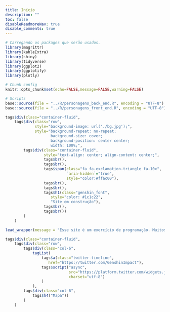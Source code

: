 ```yaml
---
title: Início
description: ""
toc: false
disableReadmoreNav: true
disable_comments: true
---
```


```r
# Carregando os packages que serão usados.
library(magrittr)
library(kableExtra)
library(shiny)
library(tidyverse)
library(ggplot2)
library(ggplotify)
library(plotly)

# Chunk config
knitr::opts_chunk$set(echo=FALSE,message=FALSE,warning=FALSE)

# Scripts
base::source(file = "../R/personagens_back_end.R", encoding = "UTF-8")
base::source(file = "../R/personagens_front_end.R", encoding = "UTF-8")
```

```r
tags$div(class="container-fluid",
    tags$div(class="row",
             style="background-image: url('./bg.jpg');",
             style="background-repeat: no-repeat;
                    background-size: cover;
                    background-position: center center;
                    width: 100%;",
        tags$div(class="container-fluid",
                 style="text-align: center; align-content: center;",
                 tags$br(),
                 tags$br(),
                 tags$span(class="fa fa-exclamation-triangle fa-10x",
                           `aria-hidden`="true",
                           style="color:#ffac00"),
                 tags$br(),
                 tags$br(),
                 tags$h1(class="genshin_font",
                    style="color: #1c1c22",
                    "Site em construção"),
                 tags$br(),
                 tags$br())
        )
    )
```

```r
lead_wrapper(message = "Esse site é um exercício de programação. Muitos dos dados foram obtidos diretamente na internet.")
```

```r
tags$div(class="container-fluid",
    tags$div(class="row",
        tags$div(class="col-6",
            tagList(
                tags$a(class="twitter-timeline",
                   href="https://twitter.com/GenshinImpact"),
                tags$script("async",
                            src="https://platform.twitter.com/widgets.js",
                            charset="utf-8")
                )
            ),
        tags$div(class="col-6",
            tags$h4("Mapa"))
        )
    )
```